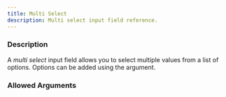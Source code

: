 ```yaml
---
title: Multi Select
description: Multi select input field reference.
---
```



<InputFieldInfo type={InputFieldType.MULTI_SELECT}></InputFieldInfo>

### Description

A _multi select_ input field allows you to select multiple values from a list of options.
Options can be added using the <InputFieldArgumentLink type={InputFieldArgumentType.OPTION}></InputFieldArgumentLink> argument.

### Allowed Arguments

<InputFieldAllowedArguments type={InputFieldType.MULTI_SELECT}></InputFieldAllowedArguments>

